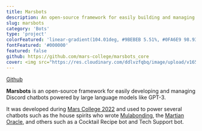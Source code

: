 ```yaml
---
title: Marsbots
description: An open-source framework for easily building and managing Discord chatbots
slug: marsbots
category: 'Bots'
type: 'project'
colorFeatured: 'linear-gradient(104.01deg, #9BEBEB 5.51%, #0FA6E9 98.93%)'
fontFeatured: '#000000'
featured: false
github: https://github.com/mars-college/marsbots_core
cover: <img src="https://res.cloudinary.com/ddlvzfqbq/image/upload/v1654000000/jmill.dev/projects/marsbots/Pasted%20image%2020220530113651.png" alt="Pasted image 20220530113651.png"/>
---
```


[Github](https://github.com/mars-college/marsbots_core)

**Marsbots** is an open-source framework for easily developing and managing Discord chatbots powered by large language models like GPT-3.

It was developed during [Mars College 2022](https://mars.college/) and used to power several chatbots such as the house spirits who wrote [Mulabonding](/projects/mulabonding), the [Martian Oracle](/project/martian-oracle), and others such as a Cocktail Recipe bot and Tech Support bot.